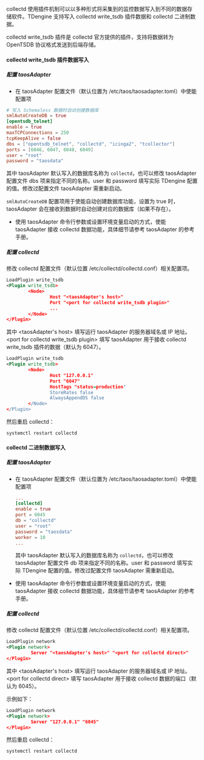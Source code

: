 collectd 使用插件机制可以以多种形式将采集到的监控数据写入到不同的数据存储软件。TDengine 支持写入 collectd write_tsdb 插件数据和 collectd 二进制数据。

collectd write_tsdb 插件是 collectd 官方提供的插件，支持将数据转为 OpenTSDB 协议格式发送到后端存储。

#### collectd write_tsdb 插件数据写入

##### 配置 taosAdapter

- 在 taosAdapter 配置文件（默认位置为 /etc/taos/taosadapter.toml）中使能配置项

```toml
# 写入 Schemaless 数据时自动创建数据库
smlAutoCreateDB = true
[opentsdb_telnet]
enable = true
maxTCPConnections = 250
tcpKeepAlive = false
dbs = ["opentsdb_telnet", "collectd", "icinga2", "tcollector"]
ports = [6046, 6047, 6048, 6049]
user = "root"
password = "taosdata"
```

其中 taosAdapter 默认写入的数据库名称为 `collectd`，也可以修改 taosAdapter 配置文件 dbs 项来指定不同的名称。user 和 password 填写实际 TDengine 配置的值。修改过配置文件 taosAdapter 需重新启动。

`smlAutoCreateDB` 配置项用于使能自动创建数据库功能，设置为 true 时，taosAdapter 会在接收到数据时自动创建对应的数据库（如果不存在）。

- 使用 taosAdapter 命令行参数或设置环境变量启动的方式，使能 taosAdapter 接收 collectd 数据功能，具体细节请参考 taosAdapter 的参考手册。
##### 配置 collectd

修改 collectd 配置文件（默认位置 /etc/collectd/collectd.conf）相关配置项。

```xml
LoadPlugin write_tsdb
<Plugin write_tsdb>
        <Node>
                Host "<taosAdapter's host>"
                Port "<port for collectd write_tsdb plugin>"
                ...
        </Node>
</Plugin>
```

其中 \<taosAdapter's host> 填写运行 taosAdapter 的服务器域名或 IP 地址。\<port for collectd write_tsdb plugin> 填写 taosAdapter 用于接收 collectd write_tsdb 插件的数据（默认为 6047）。

```xml
LoadPlugin write_tsdb
<Plugin write_tsdb>
        <Node>
                Host "127.0.0.1"
                Port "6047"
                HostTags "status=production"
                StoreRates false
                AlwaysAppendDS false
        </Node>
</Plugin>
```

然后重启 collectd：

```shell
systemctl restart collectd
```

#### collectd 二进制数据写入

##### 配置 taosAdapter

- 在 taosAdapter 配置文件（默认位置为 /etc/taos/taosadapter.toml）中使能配置项

    ```toml
    ...
    [collectd]
    enable = true
    port = 6045
    db = "collectd"
    user = "root"
    password = "taosdata"
    worker = 10
    ...
    ```

    其中 taosAdapter 默认写入的数据库名称为 `collectd`，也可以修改 taosAdapter 配置文件 db 项来指定不同的名称。user 和 password 填写实际 TDengine 配置的值。修改过配置文件 taosAdapter 需重新启动。

- 使用 taosAdapter 命令行参数或设置环境变量启动的方式，使能 taosAdapter 接收 collectd 数据功能，具体细节请参考 taosAdapter 的参考手册。

##### 配置 collectd

修改 collectd 配置文件（默认位置 /etc/collectd/collectd.conf）相关配置项。

```xml
LoadPlugin network
<Plugin network>
         Server "<taosAdapter's host>" "<port for collectd direct>"
</Plugin>
```

其中 \<taosAdapter's host> 填写运行 taosAdapter 的服务器域名或 IP 地址。\<port for collectd direct> 填写 taosAdapter 用于接收 collectd 数据的端口（默认为 6045）。

示例如下：

```xml
LoadPlugin network
<Plugin network>
         Server "127.0.0.1" "6045"
</Plugin>
```

然后重启 collectd：

```shell
systemctl restart collectd
```

